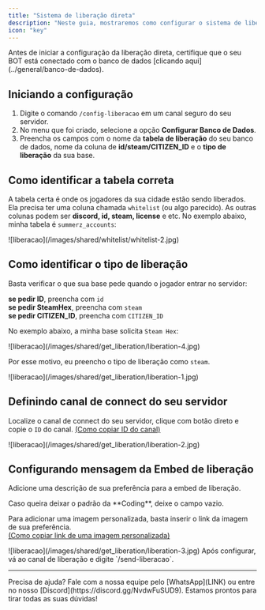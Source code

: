 ```yaml
---
title: "Sistema de liberação direta"
description: "Neste guia, mostraremos como configurar o sistema de liberação direta."
icon: "key"
---
```


<Warning>
Antes de iniciar a configuração da liberação direta, certifique que o seu BOT está conectado com o banco de dados [clicando aqui](../general/banco-de-dados).
</Warning>

## Iniciando a configuração

1. Digite o comando `/config-liberacao` em um canal seguro do seu servidor.
2. No menu que foi criado, selecione a opção **Configurar Banco de Dados**.
3. Preencha os campos com o nome da **tabela de liberação** do seu banco de dados, nome da coluna de **id/steam/CITIZEN_ID** e o **tipo de liberação** da sua base.

## Como identificar a tabela correta

A tabela certa é onde os jogadores da sua cidade estão sendo liberados. Ela precisa ter uma coluna chamada `whitelist` (ou algo parecido). As outras colunas podem ser **discord, id, steam, license** e etc.
No exemplo abaixo, minha tabela é `summerz_accounts`: 

<Frame>
  ![liberacao](/images/shared/whitelist/whitelist-2.jpg)
</Frame>

## Como identificar o tipo de liberação

Basta verificar o que sua base pede quando o jogador entrar no servidor:

**se pedir ID**, preencha com `id` <br/>**se pedir SteamHex**, preencha com `steam` <br/>**se pedir CITIZEN_ID**, preencha com `CITIZEN_ID`

No exemplo abaixo, a minha base solicita `Steam Hex`:

<Frame>
  ![liberacao](/images/shared/get_liberation/liberation-4.jpg)
</Frame>

Por esse motivo, eu preencho o tipo de liberação como `steam`.

<Frame>
  ![liberacao](/images/shared/get_liberation/liberation-1.jpg)
</Frame>

## Definindo canal de connect do seu servidor
Localize o canal de connect do seu servidor, clique com botão direto e copie o `ID` do canal. [(Como copiar ID do canal)](../general/conseguir-canais)

<Frame>
  ![liberacao](/images/shared/get_liberation/liberation-2.jpg)
</Frame>

## Configurando mensagem da Embed de liberação

Adicione uma descrição de sua preferência para a embed de liberação. 

<Info>
Caso queira deixar o padrão da **Coding**, deixe o campo vazio.
</Info>

Para adicionar uma imagem personalizada, basta inserir o link da imagem de sua preferência.
<br/>[(Como copiar link de uma imagem personalizada)](../general/imagens)

<Frame>
  ![liberacao](/images/shared/get_liberation/liberation-3.jpg)
</Frame>

<Note>
Após configurar, vá ao canal de liberação e digite `/send-liberacao`.
</Note>

---

<Tip>
  Precisa de ajuda? Fale com a nossa equipe pelo [WhatsApp](LINK) ou entre no nosso [Discord](https://discord.gg/NvdwFuSUD9).  
  Estamos prontos para tirar todas as suas dúvidas!
</Tip>
